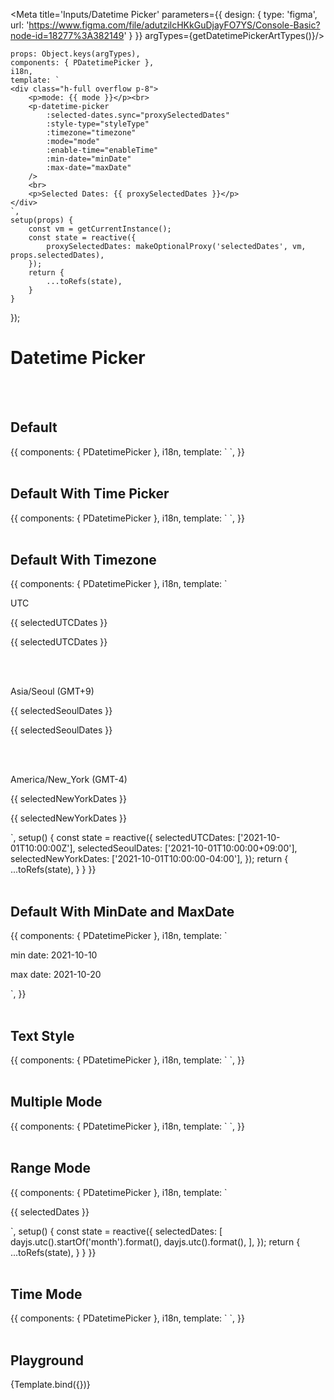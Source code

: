 

<Meta title='Inputs/Datetime Picker' parameters={{
    design: {
        type: 'figma',
        url: 'https://www.figma.com/file/adutzilcHKkGuDjayFO7YS/Console-Basic?node-id=18277%3A382149'
    }
}} argTypes={getDatetimePickerArtTypes()}/>


    props: Object.keys(argTypes),
    components: { PDatetimePicker },
    i18n,
    template: `
    <div class="h-full overflow p-8">
        <p>mode: {{ mode }}</p><br>
        <p-datetime-picker
            :selected-dates.sync="proxySelectedDates"
            :style-type="styleType"
            :timezone="timezone"
            :mode="mode"
            :enable-time="enableTime"
            :min-date="minDate"
            :max-date="maxDate"
        />
        <br>
        <p>Selected Dates: {{ proxySelectedDates }}</p>
    </div>
    `,
    setup(props) {
        const vm = getCurrentInstance();
        const state = reactive({
            proxySelectedDates: makeOptionalProxy('selectedDates', vm, props.selectedDates),
        });
        return {
            ...toRefs(state),
        }
    }
});



# Datetime Picker
<br/>
<br/>


## Default
<Canvas>
    <Story name="Default Datetime Picker">
        {{
            components: { PDatetimePicker },
            i18n,
            template: `
        <p-datetime-picker />
`,
        }}
    </Story>
</Canvas>

<br/>
<br/>

## Default With Time Picker
<Canvas>
    <Story name="Default With Time Picker">
        {{
            components: { PDatetimePicker },
            i18n,
            template: `
        <p-datetime-picker :enable-time="true" />
`,
        }}
    </Story>
</Canvas>

<br/>
<br/>


## Default With Timezone
<Canvas>
    <Story name="Default With Timezone">
        {{
            components: { PDatetimePicker },
            i18n,
            template: `
<div>
    <p>UTC</p>
    <p>{{ selectedUTCDates }}</p>
    <p-datetime-picker :enable-time="true" timezone="UTC" :selected-dates.sync="selectedUTCDates" />
    <p>{{ selectedUTCDates }}</p>
    <br/><br/>
    <p>Asia/Seoul (GMT+9)</p>
    <p>{{ selectedSeoulDates }}</p>
    <p-datetime-picker :enable-time="true" timezone="Asia/Seoul" :selected-dates.sync="selectedSeoulDates" />
    <p>{{ selectedSeoulDates }}</p>
    <br/><br/>
    <p>America/New_York (GMT-4)</p>
    <p>{{ selectedNewYorkDates }}</p>
    <p-datetime-picker :enable-time="true" timezone="America/New_York" :selected-dates.sync="selectedNewYorkDates" />
    <p>{{ selectedNewYorkDates }}</p>
</div>
`,
            setup() {
                const state = reactive({
                    selectedUTCDates: ['2021-10-01T10:00:00Z'],
                    selectedSeoulDates: ['2021-10-01T10:00:00+09:00'],
                    selectedNewYorkDates: ['2021-10-01T10:00:00-04:00'],
                });
                return {
                    ...toRefs(state),
                }
            }
        }}
    </Story>
</Canvas>

<br/>
<br/>


## Default With MinDate and MaxDate
<Canvas>
    <Story name="Default With MinDate and MaxDate">
        {{
            components: { PDatetimePicker },
            i18n,
            template: `
<div>
        <p-datetime-picker min-date="2021-10-10" max-date="2021-10-20" />
        <p>min date: 2021-10-10</p>
        <p>max date: 2021-10-20</p>
</div>
`,
        }}
    </Story>
</Canvas>

<br/>
<br/>


## Text Style
<Canvas>
    <Story name="Text Style Datetime Picker">
        {{
            components: { PDatetimePicker },
            i18n,
            template: `
        <p-datetime-picker style-type="text" />
`,
        }}
    </Story>
</Canvas>

<br/>
<br/>


## Multiple Mode
<Canvas>
    <Story name="Multiple Mode Datetime Picker">
        {{
            components: { PDatetimePicker },
            i18n,
            template: `
        <p-datetime-picker mode="multiple" />
`,
        }}
    </Story>
</Canvas>

<br/>
<br/>


## Range Mode
<Canvas>
    <Story name="Range Mode Datetime Picker">
        {{
            components: { PDatetimePicker },
            i18n,
            template: `
<div>
    <p-datetime-picker mode="range" :selected-dates.sync="selectedDates" />
    <p>{{ selectedDates }}</p>
</div>
`,
            setup() {
                const state = reactive({
                    selectedDates: [
                        dayjs.utc().startOf('month').format(),
                        dayjs.utc().format(),
                    ],
                });
                return {
                    ...toRefs(state),
                }
            }
        }}
    </Story>
</Canvas>

<br/>
<br/>


## Time Mode
<Canvas>
    <Story name="Time Mode Datetime Picker">
        {{
            components: { PDatetimePicker },
            i18n,
            template: `
        <p-datetime-picker mode="time" />
`,
        }}
    </Story>
</Canvas>

<br/>
<br/>



## Playground

<Canvas>
    <Story name="Playground">
        {Template.bind({})}
    </Story>
</Canvas>

<ArgsTable story="Playground"/>
